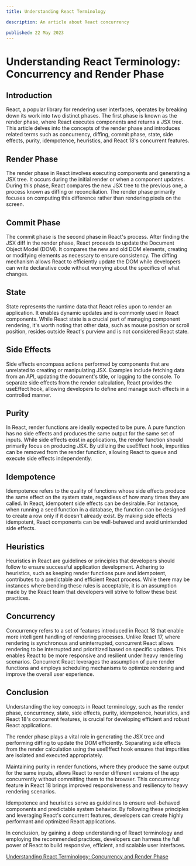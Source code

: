```yaml
---
title: Understanding React Terminology

description: An article about React concurrency

published: 22 May 2023
---
```


# Understanding React Terminology: Concurrency and Render Phase

## Introduction

React, a popular library for rendering user interfaces, operates by breaking down its work into two distinct phases. The first phase is known as the render phase, where React executes components and returns a JSX tree. This article delves into the concepts of the render phase and introduces related terms such as concurrency, diffing, commit phase, state, side effects, purity, idempotence, heuristics, and React 18's concurrent features.

## Render Phase

The render phase in React involves executing components and generating a JSX tree. It occurs during the initial render or when a component updates. During this phase, React compares the new JSX tree to the previous one, a process known as diffing or reconciliation. The render phase primarily focuses on computing this difference rather than rendering pixels on the screen.

## Commit Phase

The commit phase is the second phase in React's process. After finding the JSX diff in the render phase, React proceeds to update the Document Object Model (DOM). It compares the new and old DOM elements, creating or modifying elements as necessary to ensure consistency. The diffing mechanism allows React to efficiently update the DOM while developers can write declarative code without worrying about the specifics of what changes.

## State

State represents the runtime data that React relies upon to render an application. It enables dynamic updates and is commonly used in React components. While React state is a crucial part of managing component rendering, it's worth noting that other data, such as mouse position or scroll position, resides outside React's purview and is not considered React state.

## Side Effects

Side effects encompass actions performed by components that are unrelated to creating or manipulating JSX. Examples include fetching data from an API, updating the document's title, or logging to the console. To separate side effects from the render calculation, React provides the useEffect hook, allowing developers to define and manage such effects in a controlled manner.

## Purity

In React, render functions are ideally expected to be pure. A pure function has no side effects and produces the same output for the same set of inputs. While side effects exist in applications, the render function should primarily focus on producing JSX. By utilizing the useEffect hook, impurities can be removed from the render function, allowing React to queue and execute side effects independently.

## Idempotence

Idempotence refers to the quality of functions whose side effects produce the same effect on the system state, regardless of how many times they are called. In React, idempotent side effects can be desirable. For instance, when running a seed function in a database, the function can be designed to create a row only if it doesn't already exist. By making side effects idempotent, React components can be well-behaved and avoid unintended side effects.

## Heuristics

Heuristics in React are guidelines or principles that developers should follow to ensure successful application development. Adhering to heuristics, such as keeping render functions pure and idempotent, contributes to a predictable and efficient React process. While there may be instances where bending these rules is acceptable, it is an assumption made by the React team that developers will strive to follow these best practices.

## Concurrency

Concurrency refers to a set of features introduced in React 18 that enable more intelligent handling of rendering processes. Unlike React 17, where rendering is synchronous and uninterrupted, concurrent React allows rendering to be interrupted and prioritized based on specific updates. This enables React to be more responsive and resilient under heavy rendering scenarios. Concurrent React leverages the assumption of pure render functions and employs scheduling mechanisms to optimize rendering and improve the overall user experience.

## Conclusion

Understanding the key concepts in React terminology, such as the render phase, concurrency, state, side effects, purity, idempotence, heuristics, and React 18's concurrent features, is crucial for developing efficient and robust React applications.

The render phase plays a vital role in generating the JSX tree and performing diffing to update the DOM efficiently. Separating side effects from the render calculation using the useEffect hook ensures that impurities are isolated and executed appropriately.

Maintaining purity in render functions, where they produce the same output for the same inputs, allows React to render different versions of the app concurrently without committing them to the browser. This concurrency feature in React 18 brings improved responsiveness and resiliency to heavy rendering scenarios.

Idempotence and heuristics serve as guidelines to ensure well-behaved components and predictable system behavior. By following these principles and leveraging React's concurrent features, developers can create highly performant and optimized React applications.

In conclusion, by gaining a deep understanding of React terminology and employing the recommended practices, developers can harness the full power of React to build responsive, efficient, and scalable user interfaces.

[Understanding React Terminology: Concurrency and Render Phase](https://www.youtube.com/watch?v=nLF0n9SACd4)
